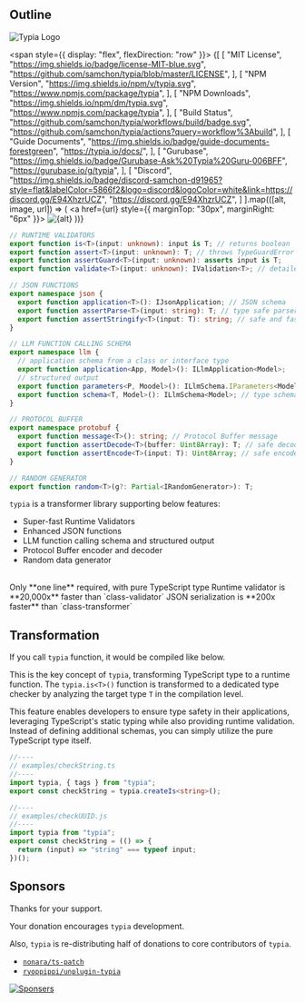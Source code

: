 
## Outline

![Typia Logo](/logo.png)

<span style={{ display: "flex", flexDirection: "row" }}>
{[
  [
    "MIT License",
    "https://img.shields.io/badge/license-MIT-blue.svg",
    "https://github.com/samchon/typia/blob/master/LICENSE",
  ],
  [
    "NPM Version",
    "https://img.shields.io/npm/v/typia.svg",
    "https://www.npmjs.com/package/typia",
  ],
  [
    "NPM Downloads",
    "https://img.shields.io/npm/dm/typia.svg",
    "https://www.npmjs.com/package/typia",
  ],
  [
    "Build Status",
    "https://github.com/samchon/typia/workflows/build/badge.svg",
    "https://github.com/samchon/typia/actions?query=workflow%3Abuild",
  ],
  [
    "Guide Documents",
    "https://img.shields.io/badge/guide-documents-forestgreen",
    "https://typia.io/docs/",
  ],
  [
    "Gurubase",
    "https://img.shields.io/badge/Gurubase-Ask%20Typia%20Guru-006BFF",
    "https://gurubase.io/g/typia",
  ],
  [
    "Discord",
    "https://img.shields.io/badge/discord-samchon-d91965?style=flat&labelColor=5866f2&logo=discord&logoColor=white&link=https://discord.gg/E94XhzrUCZ",
    "https://discord.gg/E94XhzrUCZ",
  ]
].map(([alt, image, url]) => (
  <a href={url} style={{ marginTop: "30px", marginRight: "6px" }}>
      <img src={image} alt={alt} />
  </a>
))}
</span>

```typescript
// RUNTIME VALIDATORS
export function is<T>(input: unknown): input is T; // returns boolean
export function assert<T>(input: unknown): T; // throws TypeGuardError
export function assertGuard<T>(input: unknown): asserts input is T;
export function validate<T>(input: unknown): IValidation<T>; // detailed

// JSON FUNCTIONS
export namespace json {
  export function application<T>(): IJsonApplication; // JSON schema
  export function assertParse<T>(input: string): T; // type safe parser
  export function assertStringify<T>(input: T): string; // safe and faster
}

// LLM FUNCTION CALLING SCHEMA
export namespace llm {
  // application schema from a class or interface type
  export function application<App, Model>(): ILlmApplication<Model>;
  // structured output
  export function parameters<P, Moodel>(): ILlmSchema.IParameters<Model>; 
  export function schema<T, Model>(): ILlmSchema<Model>; // type schema
}

// PROTOCOL BUFFER
export namespace protobuf {
  export function message<T>(): string; // Protocol Buffer message
  export function assertDecode<T>(buffer: Uint8Array): T; // safe decoder
  export function assertEncode<T>(input: T): Uint8Array; // safe encoder
}

// RANDOM GENERATOR
export function random<T>(g?: Partial<IRandomGenerator>): T;
```

`typia` is a transformer library supporting below features:

  - Super-fast Runtime Validators
  - Enhanced JSON functions
  - LLM function calling schema and structured output
  - Protocol Buffer encoder and decoder
  - Random data generator

<br/>
<Stack spacing={1}>
  <Alert severity="warning">
    Only **one line** required, with pure TypeScript type
  </Alert>
  <Alert severity="success">
    Runtime validator is **20,000x** faster than `class-validator`
  </Alert>
  <Alert severity="info">
    JSON serialization is **200x faster** than `class-transformer`
  </Alert>
</Stack>




## Transformation
If you call `typia` function, it would be compiled like below.

This is the key concept of `typia`, transforming TypeScript type to a runtime function. The `typia.is<T>()` function is transformed to a dedicated type checker by analyzing the target type `T` in the compilation level.

This feature enables developers to ensure type safety in their applications, leveraging TypeScript's static typing while also providing runtime validation. Instead of defining additional schemas, you can simply utilize the pure TypeScript type itself.

```typescript
//----
// examples/checkString.ts
//----
import typia, { tags } from "typia";
export const checkString = typia.createIs<string>();

//----
// examples/checkUUID.js
//----
import typia from "typia";
export const checkString = (() => {
  return (input) => "string" === typeof input;
})();
```




## Sponsors
Thanks for your support.

Your donation encourages `typia` development.

Also, `typia` is re-distributing half of donations to core contributors of `typia`.

  - [`nonara/ts-patch`](https://github.com/nonara/ts-patch)
  - [`ryoppippi/unplugin-typia`](https://github.com/ryoppippi/unplugin-typia)

[![Sponsers](https://opencollective.com/typia/badge.svg?avatarHeight=75&width=600)](https://opencollective.com/typia)